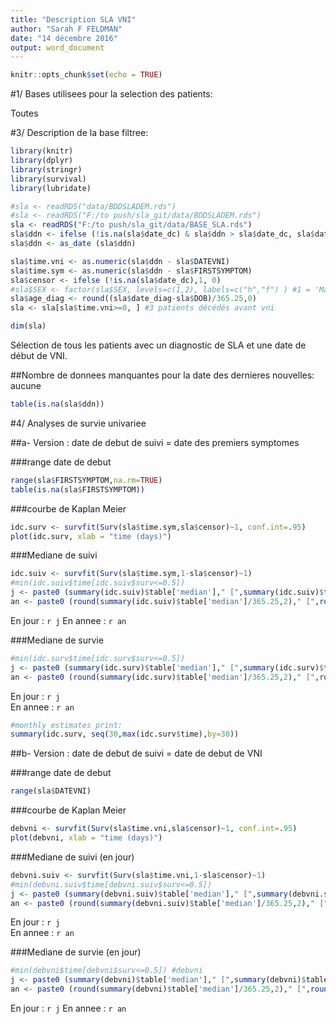 ```yaml
---
title: "Description SLA VNI"
author: "Sarah F FELDMAN"
date: "14 décembre 2016"
output: word_document
---
```


```r
knitr::opts_chunk$set(echo = TRUE)
```
#1/ Bases utilisees pour la selection des patients:

Toutes


#3/ Description de la base filtree:

```r
library(knitr)
library(dplyr)
library(stringr)
library(survival)
library(lubridate)

#sla <- readRDS("data/BDDSLADEM.rds")
#sla <- readRDS("F:/to push/sla_git/data/BDDSLADEM.rds")
sla <- readRDS("F:/to push/sla_git/data/BASE_SLA.rds")
sla$ddn <- ifelse (!is.na(sla$date_dc) & sla$ddn > sla$date_dc, sla$date_dc, sla$ddn)
sla$ddn <- as_date (sla$ddn)

sla$time.vni <- as.numeric(sla$ddn - sla$DATEVNI)
sla$time.sym <- as.numeric(sla$ddn - sla$FIRSTSYMPTOM)
sla$censor <- ifelse (!is.na(sla$date_dc),1, 0)
#sla$SEX <- factor(sla$SEX, levels=c(1,2), labels=c("h","f") ) #1 = 'Masculin' 2 = 'Feminin'
sla$age_diag <- round((sla$date_diag-sla$DOB)/365.25,0)
sla <- sla[sla$time.vni>=0, ] #3 patients décédés avant vni

dim(sla)
```

Sélection de tous les patients avec un diagnostic de SLA et une date de début de VNI.


##Nombre de donnees manquantes pour la date des dernieres nouvelles: aucune
```r
table(is.na(sla$ddn))
```


#4/ Analyses de survie univariee

##a- Version : date de debut de suivi = date des premiers symptomes



###range date de debut

```r
range(sla$FIRSTSYMPTOM,na.rm=TRUE)
table(is.na(sla$FIRSTSYMPTOM))
```

###courbe de Kaplan Meier

```r
idc.surv <- survfit(Surv(sla$time.sym,sla$censor)~1, conf.int=.95)
plot(idc.surv, xlab = "time (days)")
```

###Mediane de suivi 

```r
idc.suiv <- survfit(Surv(sla$time.sym,1-sla$censor)~1)
#min(idc.suiv$time[idc.suiv$surv<=0.5])
j <- paste0 (summary(idc.suiv)$table['median']," [",summary(idc.suiv)$table['0.95LCL'],"-",summary(idc.suiv)$table['0.95UCL'],"]")
an <- paste0 (round(summary(idc.suiv)$table['median']/365.25,2)," [",round(summary(idc.suiv)$table['0.95LCL']/365.25,2),"-",round(summary(idc.suiv)$table['0.95UCL']/365.25,2),"]")
```
En jour : `r j`
En annee : `r an`


###Mediane de survie 

```r
#min(idc.surv$time[idc.surv$surv<=0.5])
j <- paste0 (summary(idc.surv)$table['median']," [",summary(idc.surv)$table['0.95LCL'],"-",summary(idc.surv)$table['0.95UCL'],"]")
an <- paste0 (round(summary(idc.surv)$table['median']/365.25,2)," [",round(summary(idc.surv)$table['0.95LCL']/365.25,2),"-",round(summary(idc.surv)$table['0.95UCL']/365.25,2),"]")
```
En jour : `r j`  
En annee : `r an`


```r

#monthly estimates print:
summary(idc.surv, seq(30,max(idc.surv$time),by=30))

```



##b- Version : date de debut de suivi = date de debut de VNI

###range date de debut

```r
range(sla$DATEVNI)
```

###courbe de Kaplan Meier

```r
debvni <- survfit(Surv(sla$time.vni,sla$censor)~1, conf.int=.95)
plot(debvni, xlab = "time (days)")
```

###Mediane de suivi (en jour)

```r
debvni.suiv <- survfit(Surv(sla$time.vni,1-sla$censor)~1)
#min(debvni.suiv$time[debvni.suiv$surv<=0.5])
j <- paste0 (summary(debvni.suiv)$table['median']," [",summary(debvni.suiv)$table['0.95LCL'],"-",summary(debvni.suiv)$table['0.95UCL'],"]")
an <- paste0 (round(summary(debvni.suiv)$table['median']/365.25,2)," [",round(summary(debvni.suiv)$table['0.95LCL']/365.25,2),"-",round(summary(debvni.suiv)$table['0.95UCL']/365.25,2),"]")
```
En jour : `r j`  
En annee : `r an`

###Mediane de survie (en jour)

```r
#min(debvni$time[debvni$surv<=0.5]) #debvni
j <- paste0 (summary(debvni)$table['median']," [",summary(debvni)$table['0.95LCL'],"-",summary(debvni)$table['0.95UCL'],"]")
an <- paste0 (round(summary(debvni)$table['median']/365.25,2)," [",round(summary(debvni)$table['0.95LCL']/365.25,2),"-",round(summary(debvni)$table['0.95UCL']/365.25,2),"]")
```
En jour : `r j`
En annee : `r an`


